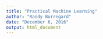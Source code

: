 ---
title: "Practical Machine Learning"
author: "Randy Borregard"
date: "December 6, 2016"
output: html_document
---



